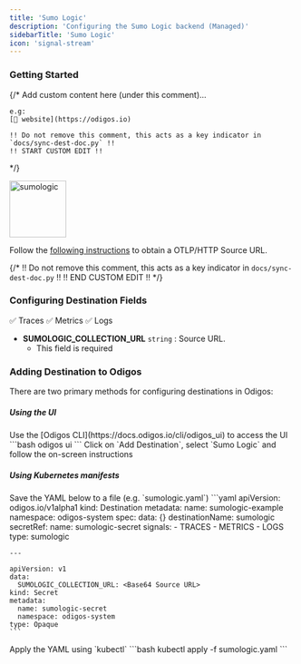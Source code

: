 ```yaml
---
title: 'Sumo Logic'
description: 'Configuring the Sumo Logic backend (Managed)'
sidebarTitle: 'Sumo Logic'
icon: 'signal-stream'
---
```


### Getting Started

{/*
    Add custom content here (under this comment)...

    e.g:
    [🔗 website](https://odigos.io)

    !! Do not remove this comment, this acts as a key indicator in `docs/sync-dest-doc.py` !!
    !! START CUSTOM EDIT !!
*/}

<img src='https://d15jtxgb40qetw.cloudfront.net/sumologic.svg' alt='sumologic' width="100" height="100" className="not-prose" />

Follow the [following instructions](https://help.sumologic.com/docs/send-data/hosted-collectors/http-source/otlp/) to obtain a OTLP/HTTP Source URL.

{/*
    !! Do not remove this comment, this acts as a key indicator in `docs/sync-dest-doc.py` !!
    !! END CUSTOM EDIT !!
*/}

### Configuring Destination Fields

<Accordion title="Supported Signals:">
  ✅ Traces
  ✅ Metrics
  ✅ Logs
</Accordion>

- **SUMOLOGIC_COLLECTION_URL** `string` : Source URL.
  - This field is required

### Adding Destination to Odigos

There are two primary methods for configuring destinations in Odigos:

##### **Using the UI**

<Steps>
  <Step>
    Use the [Odigos CLI](https://docs.odigos.io/cli/odigos_ui) to access the UI
    ```bash
    odigos ui
    ```
  </Step>
  <Step>
    Click on `Add Destination`, select `Sumo Logic` and follow the on-screen instructions
  </Step>
</Steps>

##### **Using Kubernetes manifests**

<Steps>
  <Step>
    Save the YAML below to a file (e.g. `sumologic.yaml`)
    ```yaml
    apiVersion: odigos.io/v1alpha1
    kind: Destination
    metadata:
      name: sumologic-example
      namespace: odigos-system
    spec:
      data: {}
      destinationName: sumologic
      secretRef:
        name: sumologic-secret
      signals:
      - TRACES
      - METRICS
      - LOGS
      type: sumologic

    ---

    apiVersion: v1
    data:
      SUMOLOGIC_COLLECTION_URL: <Base64 Source URL>
    kind: Secret
    metadata:
      name: sumologic-secret
      namespace: odigos-system
    type: Opaque
    ```
  </Step>
  <Step>
    Apply the YAML using `kubectl`
    ```bash
    kubectl apply -f sumologic.yaml
    ```
  </Step>
</Steps>